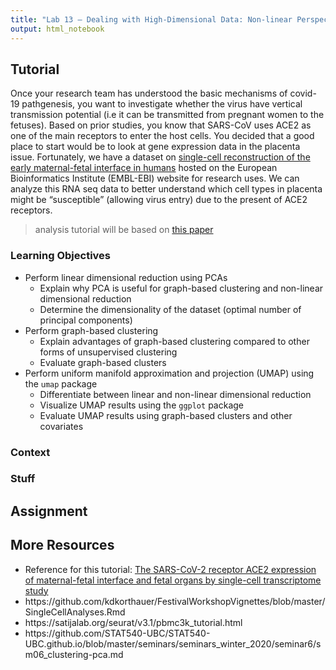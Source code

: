 ```yaml
---
title: "Lab 13 – Dealing with High-Dimensional Data: Non-linear Perspectives"
output: html_notebook
---
```


## Tutorial

Once your research team has understood the basic mechanisms of covid-19 pathgenesis, you want to investigate whether the virus have vertical transmission potential (i.e it can be transmitted from pregnant women to the fetuses). Based on prior studies, you know that SARS-CoV uses ACE2 as one of the main receptors to enter the host cells. You decided that a good place to start would be to look at gene expression data in the placenta issue. Fortunately, we have a dataset on [single-cell reconstruction of the early maternal-fetal interface in humans](https://www.ebi.ac.uk/arrayexpress/experiments/E-MTAB-6701/) hosted on the European Bioinformatics Institute (EMBL-EBI) website for research uses. We can analyze this RNA seq data to better understand which cell types in placenta might be "susceptible" (allowing virus entry) due to the present of ACE2 receptors.

> analysis tutorial will be based on [this paper](https://journals.plos.org/plosone/article?id=10.1371/journal.pone.0230295)

### Learning Objectives

- Perform linear dimensional reduction using PCAs
  - Explain why PCA is useful for graph-based clustering and non-linear dimensional reduction
  - Determine the dimensionality of the dataset (optimal number of principal components)
- Perform graph-based clustering
  - Explain advantages of graph-based clustering compared to other forms of unsupervised clustering
  - Evaluate graph-based clusters
- Perform uniform manifold approximation and projection (UMAP) using the `umap` package
  - Differentiate between linear and non-linear dimensional reduction
  - Visualize UMAP results using the `ggplot` package
  - Evaluate UMAP results using graph-based clusters and other covariates

### Context



### Stuff


## Assignment



## More Resources

- Reference for this tutorial: [The SARS-CoV-2 receptor ACE2 expression of maternal-fetal interface and fetal organs by single-cell transcriptome study](https://journals.plos.org/plosone/article?id=10.1371/journal.pone.0230295)
- https://github.com/kdkorthauer/FestivalWorkshopVignettes/blob/master/SingleCellAnalyses.Rmd
- https://satijalab.org/seurat/v3.1/pbmc3k_tutorial.html
- https://github.com/STAT540-UBC/STAT540-UBC.github.io/blob/master/seminars/seminars_winter_2020/seminar6/sm06_clustering-pca.md
